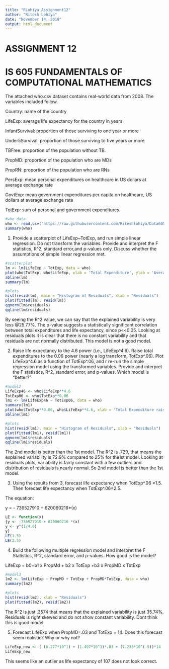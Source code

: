 ```yaml
---
title: "RLohiya Assignment12"
author: "Ritesh Lohiya"
date: "November 14, 2018"
output: html_document
---
```


#                             ASSIGNMENT 12

#           IS 605 FUNDAMENTALS OF COMPUTATIONAL MATHEMATICS

The attached who.csv dataset contains real-world data from 2008. The variables included follow.

Country: name of the country

LifeExp: average life expectancy for the country in years

InfantSurvival: proportion of those surviving to one year or more

Under5Survival: proportion of those surviving to five years or more

TBFree: proportion of the population without TB.

PropMD: proportion of the population who are MDs

PropRN: proportion of the population who are RNs

PersExp: mean personal expenditures on healthcare in US dollars at average exchange rate

GovtExp: mean government expenditures per capita on healthcare, US dollars at average exchange rate

TotExp: sum of personal and government expenditures.

```r
#who data
who <- read.csv('https://raw.githubusercontent.com/Riteshlohiya/Data605_HW12/master/who.csv')
summary(who)
```

1. Provide a scatterplot of LifeExp~TotExp, and run simple linear regression. Do not transform the variables. Provide and interpret the F statistics, R^2, standard error,and p-values only. Discuss whether the assumptions of simple linear regression met.

```r
#scatterplot
lm <- lm(LifeExp ~ TotExp, data = who)
plot(who$TotExp, who$LifeExp, xlab = 'Total Expenditure', ylab = 'Average Life Expectancy', main='Average Life Expectancy vs Expenditure')
abline(lm)
summary(lm)
```

```r
#plots
hist(resid(lm), main = "Histogram of Residuals", xlab = "Residuals")
plot(fitted(lm), resid(lm))
qqnorm(lm$residuals)
qqline(lm$residuals)
```

By seeing the R^2 value, we can say that the explained variability is very less @25.77%. The p-value suggests a statistically significant correlation between total expenditures and life expectancy, since p<<0.05. Looking at residuals plots it is clear that there is no constant variability and that residuals are not normally distributed. This model is not a good model.

2. Raise life expectancy to the 4.6 power (i.e., LifeExp^4.6). Raise total expenditures to the 0.06 power (nearly a log transform, TotExp^.06). Plot LifeExp^4.6 as a function of TotExp^.06, and r re-run the simple regression model using the transformed variables. Provide and interpret the F statistics, R^2, standard error, and p-values. Which model is "better?"

```r
#model2
LifeExp46 <- who$LifeExp**4.6
TotExp06 <- who$TotExp**0.06
lm1 <- lm(LifeExp46 ~ TotExp06, data = who)
summary(lm1)
plot(who$TotExp**0.06, who$LifeExp**4.6, xlab = 'Total Expenditure raised to 0.06 ', ylab = 'Average Life Expectancy raised to 4.6', main='Average Life Expectancy vs Expenditure')
abline(lm1)
```

```r
#plots
hist(resid(lm1), main = "Histogram of Residuals", xlab = "Residuals")
plot(fitted(lm1), resid(lm1))
qqnorm(lm1$residuals)
qqline(lm1$residuals)
```

The 2nd model is better than the 1st model. The R^2 is .729, that means the explained variability is 72.9% compared to 25% for the1st model. Looking at residuals plots, variability is fairly constant with a few outliers and distribution of residuals is nearly normal. So  2nd model is better than the 1st model.

3. Using the results from 3, forecast life expectancy when TotExp^.06 =1.5. Then forecast life expectancy when TotExp^.06=2.5.

The equation:

y =  - 736527910 + 620060216*(x)

```r
LE <- function(x)
{y <- -736527910 + 620060216 *(x)
y <- y^(1/4.6)
y}
LE(1.5)
LE(2.5)
```

4. Build the following multiple regression model and interpret the F Statistics, R^2, standard error, and p-values. How good is the model?

LifeExp = b0+b1 x PropMd + b2 x TotExp +b3 x PropMD x TotExp

```r
#model3
lm2 <- lm(LifeExp ~ PropMD + TotExp + PropMD*TotExp, data = who)
summary(lm2)
```

```r
#plots
hist(resid(lm2), xlab = "Residuals")
plot(fitted(lm2), resid(lm2))
```

The R^2 is just .3574 that means that the explained variability is just 35.74%. Residuals is right skewed and do not show constant variability. Dont think this is good model.

5. Forecast LifeExp when PropMD=.03 and TotExp = 14. Does this forecast seem realistic? Why or why not?

```r
LifeExp_new <- ( (6.277*10^1) + (1.497*10^3)*.03 + (7.233*10^(-5))*14 - ((6.026*10^(-3))*0.03*14) ) 
LifeExp_new
```

This seems like an outlier as life expectancy of 107 does not look correct.
